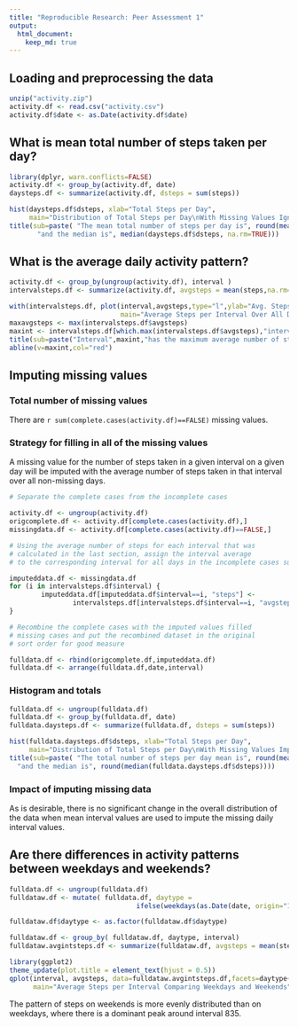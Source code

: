 ```yaml
---
title: "Reproducible Research: Peer Assessment 1"
output: 
  html_document:
    keep_md: true
---
```



## Loading and preprocessing the data

```r
unzip("activity.zip")
activity.df <- read.csv("activity.csv")
activity.df$date <- as.Date(activity.df$date)
```

## What is mean total number of steps taken per day?

```r
library(dplyr, warn.conflicts=FALSE)
activity.df <- group_by(activity.df, date)
daysteps.df <- summarize(activity.df, dsteps = sum(steps))

hist(daysteps.df$dsteps, xlab="Total Steps per Day",
     main="Distribution of Total Steps per Day\nWith Missing Values Ignored")
title(sub=paste( "The mean total number of steps per day is", round(mean(daysteps.df$dsteps,na.rm=TRUE)), 
       "and the median is", median(daysteps.df$dsteps, na.rm=TRUE)))
```


## What is the average daily activity pattern?
```r
activity.df <- group_by(ungroup(activity.df), interval )
intervalsteps.df <- summarize(activity.df, avgsteps = mean(steps,na.rm=TRUE))

with(intervalsteps.df, plot(interval,avgsteps,type="l",ylab="Avg. Steps",
                            main="Average Steps per Interval Over All Days"))
maxavgsteps <- max(intervalsteps.df$avgsteps)
maxint <- intervalsteps.df[which.max(intervalsteps.df$avgsteps),"interval"]
title(sub=paste("Interval",maxint,"has the maximum average number of steps at", round(maxavgsteps)))
abline(v=maxint,col="red")
```


## Imputing missing values
### Total number of missing values
  
There are `r sum(complete.cases(activity.df)==FALSE)` missing values.
  
### Strategy for filling in all of the missing values  
  
A missing value for the number of steps taken in a given interval on a given day 
will be imputed with the average number of steps taken 
in that interval over all non-missing days.  
```r
# Separate the complete cases from the incomplete cases

activity.df <- ungroup(activity.df)
origcomplete.df <- activity.df[complete.cases(activity.df),]
missingdata.df <- activity.df[complete.cases(activity.df)==FALSE,]

# Using the average number of steps for each interval that was 
# calculated in the last section, assign the interval average
# to the corresponding interval for all days in the incomplete cases subset

imputeddata.df <- missingdata.df
for (i in intervalsteps.df$interval) {
        imputeddata.df[imputeddata.df$interval==i, "steps"] <- 
                intervalsteps.df[intervalsteps.df$interval==i, "avgsteps"]
}

# Recombine the complete cases with the imputed values filled
# missing cases and put the recombined dataset in the original 
# sort order for good measure

fulldata.df <- rbind(origcomplete.df,imputeddata.df)
fulldata.df <- arrange(fulldata.df,date,interval)
```
### Histogram and totals
```r
fulldata.df <- ungroup(fulldata.df)
fulldata.df <- group_by(fulldata.df, date)
fulldata.daysteps.df <- summarize(fulldata.df, dsteps = sum(steps))

hist(fulldata.daysteps.df$dsteps, xlab="Total Steps per Day",
     main="Distribution of Total Steps per Day\nWith Missing Values Imputed")
title(sub=paste( "The total number of steps per day mean is", round(mean(fulldata.daysteps.df$dsteps)), 
  "and the median is", round(median(fulldata.daysteps.df$dsteps))))
```  
  
### Impact of imputing missing data

As is desirable, there is no significant change in the overall distribution of the
data when mean interval values are used to impute the missing daily interval values.
  
## Are there differences in activity patterns between weekdays and weekends?
  
```r
fulldata.df <- ungroup(fulldata.df)
fulldataw.df <- mutate( fulldata.df, daytype = 
                                ifelse(weekdays(as.Date(date, origin="1899-12-31")) %in% c("Saturday","Sunday"),"weekend","weekday"))

fulldataw.df$daytype <- as.factor(fulldataw.df$daytype)

fulldataw.df <- group_by( fulldataw.df, daytype, interval)
fulldataw.avgintsteps.df <- summarize(fulldataw.df, avgsteps = mean(steps))

library(ggplot2)
theme_update(plot.title = element_text(hjust = 0.5))
qplot(interval, avgsteps, data=fulldataw.avgintsteps.df,facets=daytype~.,geom="line",
      main="Average Steps per Interval Comparing Weekdays and Weekends", ylab="Avg. Steps")
```
  
The pattern of steps on weekends is more evenly distributed than on weekdays, where
there is a dominant peak around interval 835.